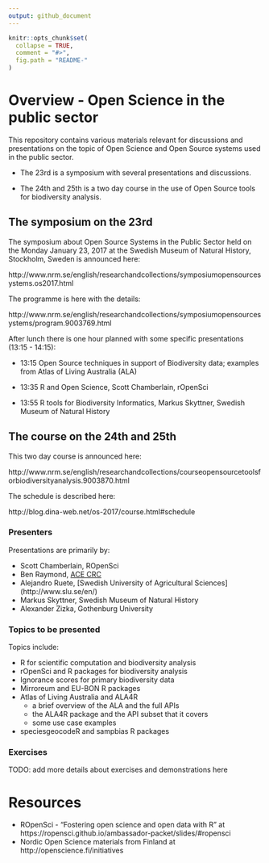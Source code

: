 ```yaml
---
output: github_document
---
```


<!-- README.md is generated from README.Rmd. Please edit that file -->

```r
knitr::opts_chunk$set(
  collapse = TRUE,
  comment = "#>",
  fig.path = "README-"
)
```

# Overview - Open Science in the public sector

This repository contains various materials relevant for discussions and presentations on the topic of Open Science and Open Source systems used in the public sector.

- The 23rd is a symposium with several presentations and discussions.

- The 24th and 25th is a two day course in the use of Open Source tools for biodiversity analysis.

## The symposium on the 23rd

The symposium about Open Source Systems in the Public Sector held on the Monday January 23, 2017 at the Swedish Museum of Natural History, Stockholm, Sweden is announced here:

http://www.nrm.se/english/researchandcollections/symposiumopensourcesystems.os2017.html

The programme is here with the details:

http://www.nrm.se/english/researchandcollections/symposiumopensourcesystems/program.9003769.html

After lunch there is one hour planned with some specific presentations (13:15 - 14:15):

- 13:15 Open Source techniques in support of Biodiversity data; examples from Atlas of Living Australia (ALA)

- 13:35 R and Open Science, Scott Chamberlain, rOpenSci

- 13:55 R tools for Biodiversity Informatics, Markus Skyttner, Swedish Museum of Natural History

## The course on the 24th and 25th

This two day course is announced here:

http://www.nrm.se/english/researchandcollections/courseopensourcetoolsforbiodiversityanalysis.9003870.html

The schedule is described here:

http://blog.dina-web.net/os-2017/course.html#schedule

### Presenters

Presentations are primarily by:

- Scott Chamberlain, ROpenSci
- Ben Raymond, [ACE CRC](http://acecrc.org.au/)
- Alejandro Ruete, [Swedish University of Agricultural Sciences] (http://www.slu.se/en/)
- Markus Skyttner, Swedish Museum of Natural History
- Alexander Zizka, Gothenburg University

### Topics to be presented

Topics include:

- R for scientific computation and biodiversity analysis
- rOpenSci and R packages for biodiversity analysis
- Ignorance scores for primary biodiversity data
- Mirroreum and EU-BON R packages
- Atlas of Living Australia and ALA4R
	- a brief overview of the ALA and the full APIs
	- the ALA4R package and the API subset that it covers
	- some use case examples
- speciesgeocodeR and sampbias R packages

### Exercises 

TODO: add more details about exercises and demonstrations here

# Resources

- ROpenSci - "Fostering open science and open data with R" at https://ropensci.github.io/ambassador-packet/slides/#ropensci
- Nordic Open Science materials from Finland at http://openscience.fi/initiatives
